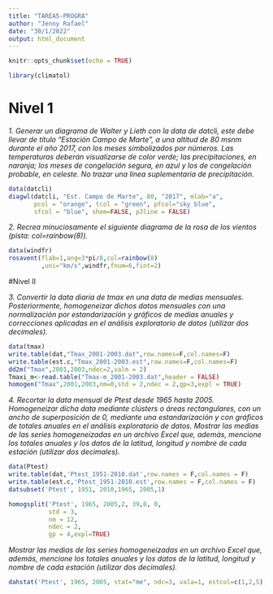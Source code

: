 ```yaml
---
title: "TAREA5-PROGRA"
author: "Jenny Rafael"
date: "30/1/2022"
output: html_document
---
```


```r
knitr::opts_chunk$set(echo = TRUE)
```

```r
library(climatol)
```

# Nivel 1

*1. Generar un diagrama de Walter y Lieth con la data de datcli, este debe llevar de título “Estación Campo de Marte”, a una altitud de 80 msnm durante el año 2017, con los meses simbolizados por números. Las temperaturas deberán visualizarse de color verde; las precipitaciones, en naranja; los meses de congelación segura, en azul y los de congelación probable, en celeste. No trazar una línea suplementaria de precipitación.*

```r
data(datcli)
diagwl(datcli, "Est. Campo de Marte", 80, "2017", mlab="a", 
       pcol = "orange", tcol = "green", pfcol="sky blue", 
       sfcol = "blue", shem=FALSE, p3line = FALSE)
```

*2. Recrea minuciosamente el siguiente diagrama de la rosa de los vientos (pista: col=rainbow(8)).*
```r
data(windfr)
rosavent(flab=1,ang=3*pi/8,col=rainbow(8)
         ,uni="km/s",windfr,fnum=6,fint=2)
```

#Nivel II

*3. Convertir la data diaria de tmax en una data de medias mensuales. Posteriormente, homogeneizar dichos datos mensuales con una normalización por estandarización y gráficos de medias anuales y correcciones aplicadas en el análisis exploratorio de datos (utilizar dos decimales).*

```r
data(tmax)
write.table(dat,"Tmax_2001-2003.dat",row.names=F,col.names=F)
write.table(est.c,"Tmax_2001-2003.est",row.names=F,col.names=F)
dd2m("Tmax",2001,2003,ndec=2,valm = 2)
Tmaxi_m<-read.table("Tmax-m_2001-2003.dat",header = FALSE)
homogen("Tmax",2001,2003,nm=0,std = 2,ndec = 2,gp=3,expl = TRUE)
```

*4. Recortar la data mensual de Ptest desde 1965 hasta 2005. Homogeneizar dicha data mediante clústers o áreas rectangulares, con un ancho de superposición de 0, mediante una estandarización y con gráficos de totales anuales en el análisis exploratorio de datos. Mostrar las medias de las series homogeneizadas en un archivo Excel que, además, mencione los totales anuales y los datos de la latitud, longitud y nombre de cada estación (utilizar dos decimales).*

```r
data(Ptest)
write.table(dat,'Ptest_1951-2010.dat',row.names = F,col.names = F)
write.table(est.c,'Ptest_1951-2010.est',row.names = F,col.names = F)
datsubset('Ptest', 1951, 2010,1965, 2005,1)

homogsplit('Ptest', 1965, 2005,2, 39,0, 0, 
           std = 3,
           nm = 12,
           ndec = 2,
           gp = 4,expl=TRUE)
```

*Mostrar las medias de las series homogeneizadas en un archivo Excel que, además, mencione los totales anuales y los datos de la latitud, longitud y nombre de cada estación (utilizar dos decimales).*

```r
dahstat('Ptest', 1965, 2005, stat="me", ndc=3, vala=1, estcol=c(1,2,5))
```
